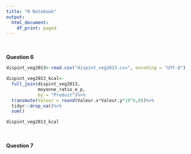 ```yaml
---
title: "R Notebook"
output:
  html_document:
    df_print: paged
---
```

<br>
<br>
**Question 6**
```r
dispint_veg2013<-read.csv("dispint_veg2013.csv", encoding = "UTF-8")

dispint_veg2013_kcal<-
  full_join(dispint_veg2013,
            moyenne_ratio_e_p,
            by = "Produit")%>%
  transmute(Valeur = round(Valeur.x*Valeur.y*10^6,0))%>%
  tidyr::drop_na()%>%
  sum()

dispint_veg2013_kcal

```

<br>
<br>
**Question 7**
```r

  
 


```

